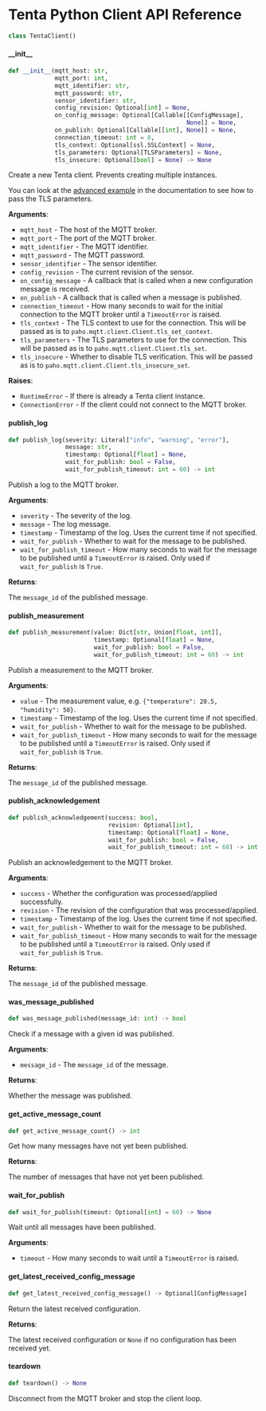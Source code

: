 # Tenta Python Client API Reference

```python
class TentaClient()
```


#### \_\_init\_\_

```python
def __init__(mqtt_host: str,
             mqtt_port: int,
             mqtt_identifier: str,
             mqtt_password: str,
             sensor_identifier: str,
             config_revision: Optional[int] = None,
             on_config_message: Optional[Callable[[ConfigMessage],
                                                  None]] = None,
             on_publish: Optional[Callable[[int], None]] = None,
             connection_timeout: int = 8,
             tls_context: Optional[ssl.SSLContext] = None,
             tls_parameters: Optional[TLSParameters] = None,
             tls_insecure: Optional[bool] = None) -> None
```

Create a new Tenta client. Prevents creating multiple instances.

You can look at the [advanced example](/user-guide/python-client-example#advanced-example)
in the documentation to see how to pass the TLS parameters.

**Arguments**:

- `mqtt_host` - The host of the MQTT broker.
- `mqtt_port` - The port of the MQTT broker.
- `mqtt_identifier` - The MQTT identifier.
- `mqtt_password` - The MQTT password.
- `sensor_identifier` - The sensor identifier.
- `config_revision` - The current revision of the sensor.
- `on_config_message` - A callback that is called when a new configuration message is received.
- `on_publish` - A callback that is called when a message is published.
- `connection_timeout` - How many seconds to wait for the initial connection to the MQTT
  broker until a `TimeoutError` is raised.
- `tls_context` - The TLS context to use for the connection. This will be passed as
  is to `paho.mqtt.client.Client.tls_set_context`.
- `tls_parameters` - The TLS parameters to use for the connection. This will be passed
  as is to `paho.mqtt.client.Client.tls_set`.
- `tls_insecure` - Whether to disable TLS verification. This will be passed as is to
  `paho.mqtt.client.Client.tls_insecure_set`.
  

**Raises**:

- `RuntimeError` - If there is already a Tenta client instance.
- `ConnectionError` - If the client could not connect to the MQTT broker.


#### publish\_log

```python
def publish_log(severity: Literal["info", "warning", "error"],
                message: str,
                timestamp: Optional[float] = None,
                wait_for_publish: bool = False,
                wait_for_publish_timeout: int = 60) -> int
```

Publish a log to the MQTT broker.

**Arguments**:

- `severity` - The severity of the log.
- `message` - The log message.
- `timestamp` - Timestamp of the log. Uses the current time if not specified.
- `wait_for_publish` - Whether to wait for the message to be published.
- `wait_for_publish_timeout` - How many seconds to wait for the message to be published
  until a `TimeoutError` is raised. Only used if
  `wait_for_publish` is `True`.
  

**Returns**:

  The `message_id` of the published message.


#### publish\_measurement

```python
def publish_measurement(value: Dict[str, Union[float, int]],
                        timestamp: Optional[float] = None,
                        wait_for_publish: bool = False,
                        wait_for_publish_timeout: int = 60) -> int
```

Publish a measurement to the MQTT broker.

**Arguments**:

- `value` - The measurement value, e.g. `{"temperature": 20.5, "humidity": 50}`.
- `timestamp` - Timestamp of the log. Uses the current time if not specified.
- `wait_for_publish` - Whether to wait for the message to be published.
- `wait_for_publish_timeout` - How many seconds to wait for the message to be published
  until a `TimeoutError` is raised. Only used if
  `wait_for_publish` is `True`.
  

**Returns**:

  The `message_id` of the published message.


#### publish\_acknowledgement

```python
def publish_acknowledgement(success: bool,
                            revision: Optional[int],
                            timestamp: Optional[float] = None,
                            wait_for_publish: bool = False,
                            wait_for_publish_timeout: int = 60) -> int
```

Publish an acknowledgement to the MQTT broker.

**Arguments**:

- `success` - Whether the configuration was processed/applied successfully.
- `revision` - The revision of the configuration that was processed/applied.
- `timestamp` - Timestamp of the log. Uses the current time if not specified.
- `wait_for_publish` - Whether to wait for the message to be published.
- `wait_for_publish_timeout` - How many seconds to wait for the message to be published
  until a `TimeoutError` is raised. Only used if
  `wait_for_publish` is `True`.
  

**Returns**:

  The `message_id` of the published message.


#### was\_message\_published

```python
def was_message_published(message_id: int) -> bool
```

Check if a message with a given id was published.

**Arguments**:

- `message_id` - The `message_id` of the message.
  

**Returns**:

  Whether the message was published.


#### get\_active\_message\_count

```python
def get_active_message_count() -> int
```

Get how many messages have not yet been published.

**Returns**:

  The number of messages that have not yet been published.


#### wait\_for\_publish

```python
def wait_for_publish(timeout: Optional[int] = 60) -> None
```

Wait until all messages have been published.

**Arguments**:

- `timeout` - How many seconds to wait until a `TimeoutError` is raised.


#### get\_latest\_received\_config\_message

```python
def get_latest_received_config_message() -> Optional[ConfigMessage]
```

Return the latest received configuration.

**Returns**:

  The latest received configuration or `None` if no configuration has been received yet.


#### teardown

```python
def teardown() -> None
```

Disconnect from the MQTT broker and stop the client loop.

